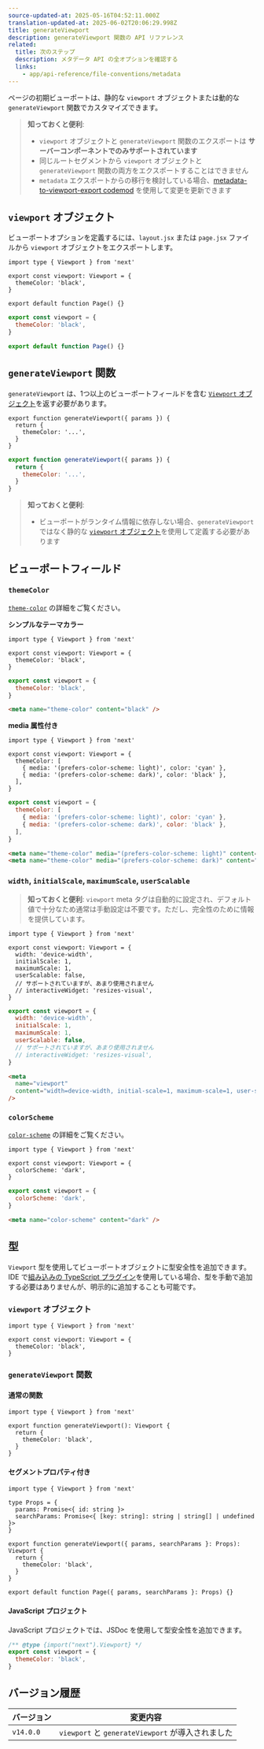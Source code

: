 ```yaml
---
source-updated-at: 2025-05-16T04:52:11.000Z
translation-updated-at: 2025-06-02T20:06:29.998Z
title: generateViewport
description: generateViewport 関数の API リファレンス
related:
  title: 次のステップ
  description: メタデータ API の全オプションを確認する
  links:
    - app/api-reference/file-conventions/metadata
---
```


ページの初期ビューポートは、静的な `viewport` オブジェクトまたは動的な `generateViewport` 関数でカスタマイズできます。

> **知っておくと便利**:
>
> - `viewport` オブジェクトと `generateViewport` 関数のエクスポートは **サーバーコンポーネントでのみサポートされています**
> - 同じルートセグメントから `viewport` オブジェクトと `generateViewport` 関数の両方をエクスポートすることはできません
> - `metadata` エクスポートからの移行を検討している場合、[metadata-to-viewport-export codemod](/docs/app/guides/upgrading/codemods#metadata-to-viewport-export) を使用して変更を更新できます

## `viewport` オブジェクト

ビューポートオプションを定義するには、`layout.jsx` または `page.jsx` ファイルから `viewport` オブジェクトをエクスポートします。

```tsx filename="layout.tsx | page.tsx" switcher
import type { Viewport } from 'next'

export const viewport: Viewport = {
  themeColor: 'black',
}

export default function Page() {}
```

```jsx filename="layout.jsx | page.jsx" switcher
export const viewport = {
  themeColor: 'black',
}

export default function Page() {}
```

## `generateViewport` 関数

`generateViewport` は、1つ以上のビューポートフィールドを含む [`Viewport` オブジェクト](#viewport-fields)を返す必要があります。

```tsx filename="layout.tsx | page.tsx" switcher
export function generateViewport({ params }) {
  return {
    themeColor: '...',
  }
}
```

```jsx filename="layout.js | page.js" switcher
export function generateViewport({ params }) {
  return {
    themeColor: '...',
  }
}
```

> **知っておくと便利**:
>
> - ビューポートがランタイム情報に依存しない場合、`generateViewport` ではなく静的な [`viewport` オブジェクト](#the-viewport-object)を使用して定義する必要があります

## ビューポートフィールド

### `themeColor`

[`theme-color`](https://developer.mozilla.org/docs/Web/HTML/Element/meta/name/theme-color) の詳細をご覧ください。

**シンプルなテーマカラー**

```tsx filename="layout.tsx | page.tsx" switcher
import type { Viewport } from 'next'

export const viewport: Viewport = {
  themeColor: 'black',
}
```

```jsx filename="layout.jsx | page.jsx" switcher
export const viewport = {
  themeColor: 'black',
}
```

```html filename="<head> output" hideLineNumbers
<meta name="theme-color" content="black" />
```

**media 属性付き**

```tsx filename="layout.tsx | page.tsx" switcher
import type { Viewport } from 'next'

export const viewport: Viewport = {
  themeColor: [
    { media: '(prefers-color-scheme: light)', color: 'cyan' },
    { media: '(prefers-color-scheme: dark)', color: 'black' },
  ],
}
```

```jsx filename="layout.jsx | page.jsx" switcher
export const viewport = {
  themeColor: [
    { media: '(prefers-color-scheme: light)', color: 'cyan' },
    { media: '(prefers-color-scheme: dark)', color: 'black' },
  ],
}
```

```html filename="<head> output" hideLineNumbers
<meta name="theme-color" media="(prefers-color-scheme: light)" content="cyan" />
<meta name="theme-color" media="(prefers-color-scheme: dark)" content="black" />
```

### `width`, `initialScale`, `maximumScale`, `userScalable`

> **知っておくと便利**: `viewport` meta タグは自動的に設定され、デフォルト値で十分なため通常は手動設定は不要です。ただし、完全性のために情報を提供しています。

```tsx filename="layout.tsx | page.tsx" switcher
import type { Viewport } from 'next'

export const viewport: Viewport = {
  width: 'device-width',
  initialScale: 1,
  maximumScale: 1,
  userScalable: false,
  // サポートされていますが、あまり使用されません
  // interactiveWidget: 'resizes-visual',
}
```

```jsx filename="layout.jsx | page.jsx" switcher
export const viewport = {
  width: 'device-width',
  initialScale: 1,
  maximumScale: 1,
  userScalable: false,
  // サポートされていますが、あまり使用されません
  // interactiveWidget: 'resizes-visual',
}
```

```html filename="<head> output" hideLineNumbers
<meta
  name="viewport"
  content="width=device-width, initial-scale=1, maximum-scale=1, user-scalable=no"
/>
```

### `colorScheme`

[`color-scheme`](https://developer.mozilla.org/en-US/docs/Web/HTML/Element/meta/name#:~:text=color%2Dscheme%3A%20specifies,of%20the%20following%3A) の詳細をご覧ください。

```tsx filename="layout.tsx | page.tsx" switcher
import type { Viewport } from 'next'

export const viewport: Viewport = {
  colorScheme: 'dark',
}
```

```jsx filename="layout.jsx | page.jsx" switcher
export const viewport = {
  colorScheme: 'dark',
}
```

```html filename="<head> output" hideLineNumbers
<meta name="color-scheme" content="dark" />
```

## 型

`Viewport` 型を使用してビューポートオブジェクトに型安全性を追加できます。IDE で[組み込みの TypeScript プラグイン](/docs/app/api-reference/config/typescript)を使用している場合、型を手動で追加する必要はありませんが、明示的に追加することも可能です。

### `viewport` オブジェクト

```tsx
import type { Viewport } from 'next'

export const viewport: Viewport = {
  themeColor: 'black',
}
```

### `generateViewport` 関数

#### 通常の関数

```tsx
import type { Viewport } from 'next'

export function generateViewport(): Viewport {
  return {
    themeColor: 'black',
  }
}
```

#### セグメントプロパティ付き

```tsx
import type { Viewport } from 'next'

type Props = {
  params: Promise<{ id: string }>
  searchParams: Promise<{ [key: string]: string | string[] | undefined }>
}

export function generateViewport({ params, searchParams }: Props): Viewport {
  return {
    themeColor: 'black',
  }
}

export default function Page({ params, searchParams }: Props) {}
```

#### JavaScript プロジェクト

JavaScript プロジェクトでは、JSDoc を使用して型安全性を追加できます。

```js
/** @type {import("next").Viewport} */
export const viewport = {
  themeColor: 'black',
}
```

## バージョン履歴

| バージョン   | 変更内容                                       |
| --------- | --------------------------------------------- |
| `v14.0.0` | `viewport` と `generateViewport` が導入されました |